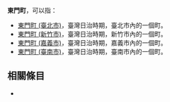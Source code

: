 '''東門町'''，可以指：
*  [[東門町_(臺北市)|東門町 (臺北市)]]，臺灣日治時期，臺北市內的一個町。
*  [[東門町_(新竹市)|東門町 (新竹市)]]，臺灣日治時期，新竹市內的一個町。
*  [[東門町_(嘉義市)|東門町 (嘉義市)]]，臺灣日治時期，嘉義市內的一個町。
*  [[東門町_(臺南市)|東門町 (臺南市)]]，臺灣日治時期，臺南市內的一個町。
== 相關條目 ==
{{方位町名}}
*{{Lookfrom|東門町}}
{{disambig|Cat=三字臺灣地名消歧義}}